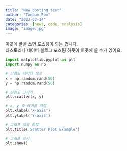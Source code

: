 ```yaml
---
title: "New posting test"
author: "Taebum Eom"
date: "2023-03-14"
categories: [news, code, analysis]
image: "image.jpg"
---
```


이곳에 글을 쓰면 포스팅이 되는 겁니다.  
티스토리나 네이버 블로그 포스팅 하듯이 이곳에 쓸 수가 있어요.


```python
import matplotlib.pyplot as plt
import numpy as np

# 산점도 데이터 생성
x = np.random.rand(50)
y = np.random.rand(50)

# 산점도 그리기
plt.scatter(x, y)

# x, y 축 레이블 지정
plt.xlabel('X-axis')
plt.ylabel('Y-axis')

# 그래프 제목 설정
plt.title('Scatter Plot Example')

# 그래프 표시
plt.show()
```